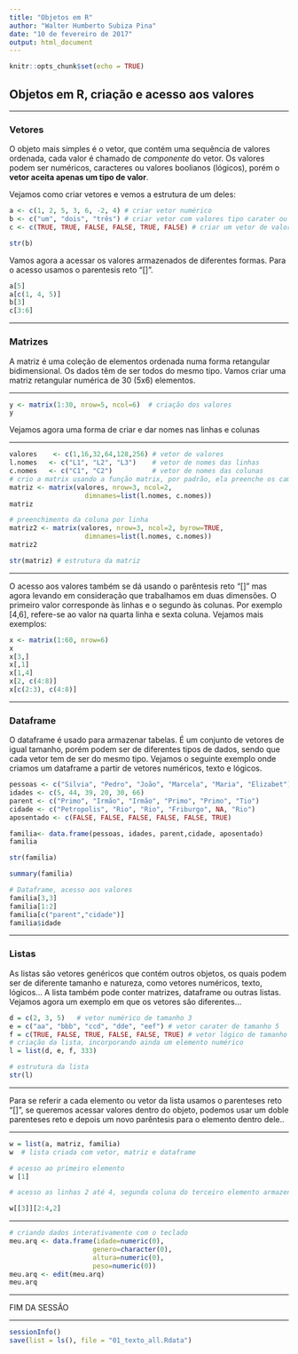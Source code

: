 ---
title: "Objetos em R"
author: "Walter Humberto Subiza Pina"
date: "10 de fevereiro de 2017"
output: html_document
---

```{r setup, include=FALSE}
knitr::opts_chunk$set(echo = TRUE)
```

## Objetos em R, criação e acesso aos valores

---

###  Vetores

O objeto mais simples é o vetor, que contém uma sequência de valores ordenada, cada valor é chamado de _componente_ do vetor. Os valores podem ser numéricos, caracteres ou valores boolianos (lógicos), porém o **vetor aceita apenas um tipo de valor**.

Vejamos como criar vetores e vemos a estrutura de um deles:


```{r}
a <- c(1, 2, 5, 3, 6, -2, 4) # criar vetor numérico
b <- c("um", "dois", "três") # criar vetor com valores tipo carater ou texto 
c <- c(TRUE, TRUE, FALSE, FALSE, TRUE, FALSE) # criar um vetor de valores booleanos

str(b)
```


Vamos agora a acessar os valores armazenados de diferentes formas. Para o acesso usamos o parentesis reto "[]". 

```{r}
a[5]
a[c(1, 4, 5)]
b[3]
c[3:6] 
```


---


### Matrizes

A matriz é uma coleção de elementos ordenada numa forma retangular bidimensional. Os dados têm de ser todos do mesmo tipo.
Vamos criar uma matriz retangular numérica de 30 (5x6) elementos.

---

```{r}
y <- matrix(1:30, nrow=5, ncol=6)  # criação dos valores
y
```


Vejamos agora uma forma de criar e dar nomes nas linhas e colunas

---

```{r}
valores    <- c(1,16,32,64,128,256) # vetor de valores
l.nomes   <- c("L1", "L2", "L3")    # vetor de nomes das linhas
c.nomes   <- c("C1", "C2")          # vetor de nomes das colunas
# crio a matrix usando a função matrix, por padrão, ela preenche os campos por coluna
matriz <- matrix(valores, nrow=3, ncol=2,
                   dimnames=list(l.nomes, c.nomes)) 
matriz

# preenchimento da coluna por linha
matriz2 <- matrix(valores, nrow=3, ncol=2, byrow=TRUE,
                   dimnames=list(l.nomes, c.nomes))
matriz2

str(matriz) # estrutura da matriz

```

---

O acesso aos valores também se dá usando o parêntesis reto "[]" mas agora levando em consideração que trabalhamos em duas dimensões. O primeiro valor corresponde às linhas e o segundo às colunas. Por exemplo [4,6], refere-se ao valor na quarta linha e sexta coluna. Vejamos mais exemplos: 


```{r}
x <- matrix(1:60, nrow=6)
x
x[3,]
x[,1]
x[1,4]
x[2, c(4:8)]
x[c(2:3), c(4:8)]

```

---

### Dataframe

O dataframe é usado para armazenar tabelas. É um conjunto de vetores de igual tamanho, porém podem ser de diferentes tipos de dados, sendo que cada vetor tem de ser do mesmo tipo. Vejamos o seguinte exemplo onde criamos um dataframe a partir de vetores numéricos, texto e lógicos.


```{r}
pessoas <- c("Silvia", "Pedro", "João", "Marcela", "Maria", "Elizabet")
idades <- c(5, 44, 39, 20, 30, 66)
parent <- c("Primo", "Irmão", "Irmão", "Primo", "Primo", "Tio")
cidade <- c("Petropolis", "Rio", "Rio", "Friburgo", NA, "Rio")
aposentado <- c(FALSE, FALSE, FALSE, FALSE, FALSE, TRUE)

familia<- data.frame(pessoas, idades, parent,cidade, aposentado)
familia

str(familia)

summary(familia)
```


```{r}
# Dataframe, acesso aos valores
familia[3,3]
familia[1:2]
familia[c("parent","cidade")]
familia$idade                       
```

---

### Listas


As listas são vetores genéricos que contém outros objetos, os quais podem ser de diferente tamanho e natureza, como vetores numéricos, texto, lógicos... A lista também pode conter matrizes, dataframe ou outras listas.
Vejamos agora um exemplo em que os vetores são diferentes...


```{r}
d = c(2, 3, 5)   # vetor numérico de tamanho 3
e = c("aa", "bbb", "ccd", "dde", "eef") # vetor carater de tamanho 5
f = c(TRUE, FALSE, TRUE, FALSE, FALSE, TRUE) # vetor lógico de tamanho 6
# criação da lista, incorporando ainda um elemento numérico
l = list(d, e, f, 333)  

# estrutura da lista
str(l)

```

---

Para se referir a cada elemento ou vetor da lista usamos o parenteses reto "[]", se queremos acessar valores dentro do objeto, podemos usar um doble parenteses reto e depois um novo parêntesis para o elemento dentro dele..

---

```{r}
w = list(a, matriz, familia)
w  # lista criada com vetor, matriz e dataframe

# acesso ao primeiro elemento
w [1]

# acesso as linhas 2 até 4, segunda coluna do terceiro elemento armazenado (dataframe familia) 

w[[3]][2:4,2]
```


---

```{r}
# criando dados interativamente com o teclado
meu.arq <- data.frame(idade=numeric(0),
                     genero=character(0), 
                     altura=numeric(0),
                     peso=numeric(0))
meu.arq <- edit(meu.arq)
meu.arq

```

---

FIM DA SESSÃO

---

```{r}
sessionInfo()
save(list = ls(), file = "01_texto_all.Rdata")
```